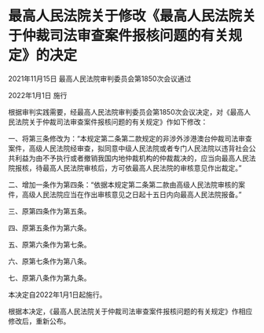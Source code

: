 # 最高人民法院关于修改《最高人民法院关于仲裁司法审查案件报核问题的有关规定》的决定

2021年11月15日 最高人民法院审判委员会第1850次会议通过

2022年1月1日 施行

  

根据审判实践需要，经最高人民法院审判委员会第1850次会议决定，对《最高人民法院关于仲裁司法审查案件报核问题的有关规定》作如下修改：

一、将第三条修改为：“本规定第二条第二款规定的非涉外涉港澳台仲裁司法审查案件，高级人民法院经审查，拟同意中级人民法院或者专门人民法院以违背社会公共利益为由不予执行或者撤销我国内地仲裁机构的仲裁裁决的，应当向最高人民法院报核，待最高人民法院审核后，方可依最高人民法院的审核意见作出裁定。”

二、增加一条作为第四条：“依据本规定第二条第二款由高级人民法院审核的案件，高级人民法院应当在作出审核意见之日起十五日内向最高人民法院报备。”

三、原第四条作为第五条。

四、原第五条作为第六条。

五、原第六条作为第七条。

六、原第七条作为第八条。

七、原第八条作为第九条。

本决定自2022年1月1日起施行。

根据本决定，《最高人民法院关于仲裁司法审查案件报核问题的有关规定》作相应修改后，重新公布。